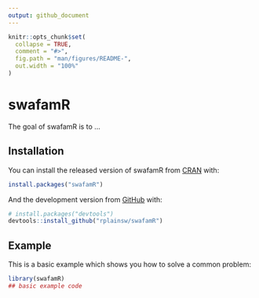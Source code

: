 ```yaml
---
output: github_document
---
```


<!-- README.md is generated from README.Rmd. Please edit that file -->

```r
knitr::opts_chunk$set(
  collapse = TRUE,
  comment = "#>",
  fig.path = "man/figures/README-",
  out.width = "100%"
)
```

# swafamR

<!-- badges: start -->
<!-- badges: end -->

The goal of swafamR is to ...

## Installation

You can install the released version of swafamR from [CRAN](https://CRAN.R-project.org) with:

``` r
install.packages("swafamR")
```

And the development version from [GitHub](https://github.com/) with:

``` r
# install.packages("devtools")
devtools::install_github("rplainsw/swafamR")
```
## Example

This is a basic example which shows you how to solve a common problem:

```r
library(swafamR)
## basic example code
```

